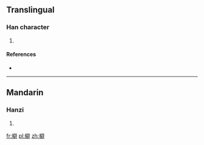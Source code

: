 {{also|蘗}}
==Translingual==

===Han character===
{{Han char|rn=75|rad=木|as=13|sn=17|four=|canj=木尸口十 (DSRJ)}}

# {{defn|Han|sort=木13}}

====References====
* {{Han ref|kx=0557.050|dkj=15670|dj=0946.120|hdz=21306.010|uh=6A98|ud=27288}}

----

==Mandarin==

===Hanzi===
{{cmn-hanzi|pin=[[bì]] ([[bi4]]), [[guì]] ([[gui4]]), [[huì]] ([[hui4]])|wg=pi<sup>4</sup>, kuei<sup>4</sup>, hui<sup>4</sup>}}

# {{defn|lang=cmn|sort=木13}}

[[fr:檘]]
[[pl:檘]]
[[zh:檘]]